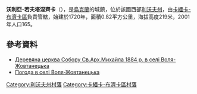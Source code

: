 {{coord|50|4|38|N|24|10|45|E|scale:100000|display=title}}

'''沃利亞-若夫塔涅齊卡'''（{{lang-uk|Воля-Жовтанецька}}），是[[烏克蘭|烏克蘭]]的城鎮，位於該國西部[[利沃夫州|利沃夫州]]，由[[卡緬卡-布濟卡區|卡緬卡-布濟卡區]]負責管轄，始建於1720年，面積0.82平方公里，海拔高度219米，2001年人口165。

==參考資料==
* [http://decerkva.org.ua/2kambuzV.html Деревяна церква Собору Св.Арх.Михайла 1884 р. в селі Воля-Жовтанецька]{{dead link|date=2018年1月 |bot=InternetArchiveBot |fix-attempted=yes }}
* [http://weather.in.ua/ua/l'vovskaja/4553 Погода в селі Воля-Жовтанецька] {{Wayback|url=http://weather.in.ua/ua/l%27vovskaja/4553 |date=20160305090331 }}

[[Category:利沃夫州村落|Category:利沃夫州村落]]
[[Category:卡緬卡-布濟卡區村落|Category:卡緬卡-布濟卡區村落]]


{{Lviv-geo-stub}}